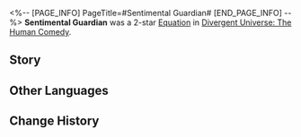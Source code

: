 <%-- [PAGE_INFO]
PageTitle=#Sentimental Guardian#
[END_PAGE_INFO] --%>
{{Removed|Equation}}
{{Equation Infobox
|period   = The Human Comedy
|rarity   = 2
|path1    = Preservation*4
|path2    = Elation*4
|effect   = The Follow-up ATK DMG taken by enemy target increases by {{Color|h|60%}}. After the character defeats the enemy target, all allies will nullify all DMG received except for DoT. This effect is removed after allies are attacked, lasting for {{Color|h|2}} turn(s).
|mentions = 
}}
'''Sentimental Guardian''' was a 2-star [[Divergent Universe: The Human Comedy/Equations|Equation]] in [[Divergent Universe: The Human Comedy]].

==Story==
{{Description|The Wrath King's judgment extends across every inch of land illuminated by the stars, with the Law of Entropic Restriction killing off song, dance, and poetry. He declared that words that evoke smiles usurp the authority of the emperor, and carefree citizens desecrate the crown. In the stifling winds, warmth no longer lingers, and under the oppressive night sky, even the insects dare not chirp in unison.<br /><br />You will rise up, embodying passion, and speak words of madness before the army. Bearing the burden of thorns, you will protect the books filled with stories and return fairy tales to the world. Steel-forged slaughterers cannot kill laughter, and even billions of mechanical Swarm cannot suppress dreams of bliss. Dragging your blood-soaked body, you march into the iron jungle, setting fire to the absurd decrees.<br /><br />You are the stolid warrior, but you have sworn to defend the people's right to laughter.}}
<!--
==Gameplay Notes==
* 
-->
==Other Languages==
{{Other Languages
|en   = Sentimental Guardian
|zhs  = 多情卫士
|zht  = 多情衛士
|ja   = {{Rubi|多情|たじょう}}な{{Rubi|守護者|しゅごしゃ}}
|ko   = 감성적인 수호자
|es   = Defensor emocional
|fr   = Gardien sentimental
|ru   = Сентиментальный страж
|th   = ผู้พิทักษ์ที่อ่อนไหว
|vi   = Vệ Sĩ Đa Tình
|de   = Sentimentale Wache
|id   = Sentimental Guardian
|pt   = Guardião Sentimental
}}

==Change History==
{{Change History|2.7}}